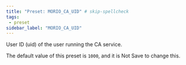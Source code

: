 ```yaml
---
title: "Preset: MORIO_CA_UID" # skip-spellcheck
tags:
 - preset
sidebar_label: "MORIO_CA_UID"
---
```


User ID (uid) of the user running the CA service.

<Note>

The default value of this preset is `1000`, and it is <Label style="danger">Not Save</Label> to change this.

</Note>
